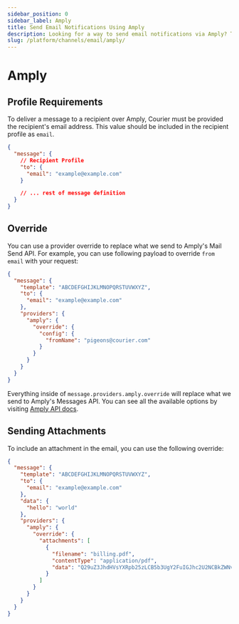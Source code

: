 ```yaml
---
sidebar_position: 0
sidebar_label: Amply
title: Send Email Notifications Using Amply
description: Looking for a way to send email notifications via Amply? This step-by-step tutorial will show you how to integrate Amply's API the easy way.
slug: /platform/channels/email/amply/
---
```


# Amply

## Profile Requirements

To deliver a message to a recipient over Amply, Courier must be provided the recipient's email address. This value should be included in the recipient profile as `email`.

```json title=JSON
{
  "message": {
    // Recipient Profile
    "to": {
      "email": "example@example.com"
    }

    // ... rest of message definition
  }
}
```

## Override

You can use a provider override to replace what we send to Amply's Mail Send API. For example, you can use following payload to override `from email` with your request:

```json title=JSON
{
  "message": {
    "template": "ABCDEFGHIJKLMNOPQRSTUVWXYZ",
    "to": {
      "email": "example@example.com"
    },
    "providers": {
      "amply": {
        "override": {
          "config": {
            "fromName": "pigeons@courier.com"
          }
        }
      }
    }
  }
}
```

Everything inside of `message.providers.amply.override` will replace what we send to Amply's Messages API. You can see all the available options by visiting [Amply API docs](https://docs.sendamply.com/docs/api/b3A6MTg2OTcyNA-send-an-email).

## Sending Attachments

To include an attachment in the email, you can use the following override:

```json
{
  "message": {
    "template": "ABCDEFGHIJKLMNOPQRSTUVWXYZ",
    "to": {
      "email": "example@example.com"
    },
    "data": {
      "hello": "world"
    },
    "providers": {
      "amply": {
        "override": {
          "attachments": [
            {
              "filename": "billing.pdf",
              "contentType": "application/pdf",
              "data": "Q29uZ3JhdHVsYXRpb25zLCB5b3UgY2FuIGJhc2U2NCBkZWNvZGUh"
            }
          ]
        }
      }
    }
  }
}
```
